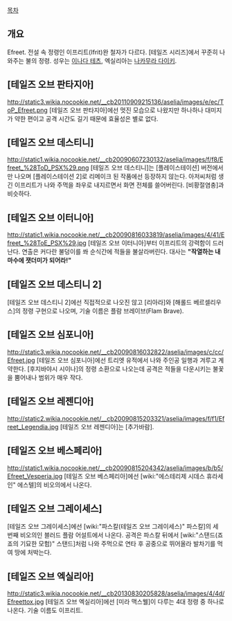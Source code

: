 [[목차]]

== 개요 ==
Efreet. 전설 속 정령인 이프리트(Ifrit)완 철자가 다르다.
[테일즈 시리즈]에서 꾸준히 나와주는 불의 정령. 성우는 [[이나다 테츠]], 엑실리아는 [[나카무라 다이키]].

== [테일즈 오브 판타지아] ==
http://static3.wikia.nocookie.net/__cb20110909215136/aselia/images/e/ec/ToP_Efreet.png
[테일즈 오브 판타지아]에선 멋진 모습으로 나왔지만 하나하나 대미지가 약한 편이고 공격 시간도 길기 때문에 효율성은 별로 없다.

== [테일즈 오브 데스티니] ==
http://static1.wikia.nocookie.net/__cb20090607230132/aselia/images/f/f8/Efreet_%28ToD_PSX%29.png
[테일즈 오브 데스티니]는 [플레이스테이션] 버전에서만 나오며 [플레이스테이션 2]로 리메이크 된 작품에선 등장하지 않는다. 아저씨처럼 생긴 이프리트가 나와 주먹을 좌우로 내지르면서 화면 전체를 쓸어버린다. [비황절염충]과 비슷하다.

== [테일즈 오브 이터니아] ==
http://static1.wikia.nocookie.net/__cb20090816033819/aselia/images/4/41/Efreet_%28ToE_PSX%29.jpg
[테일즈 오브 이터니아]부터 이프리트의 강력함이 드러난다. 연출은 커다란 불덩이를 쏴 순식간에 적들을 불살라버린다.
대사는 '''"작열하는 내 마수에 잿더미가 되어라!"'''

== [테일즈 오브 데스티니 2] ==
[테일즈 오브 데스티니 2]에선 직접적으로 나오진 않고 [리아라]와 [해롤드 베르셀리우스]의 정령 구현으로 나오며, 기술 이름은 플람 브레이브(Flam Brave).

== [테일즈 오브 심포니아] ==
http://static3.wikia.nocookie.net/__cb20090816032822/aselia/images/c/cc/Efreet.jpg
[테일즈 오브 심포니아]에선 트리엣 유적에서 나와 주인공 일행과 겨루고 계약한다. [후지바야시 시이나]의 정령 소환으로 나오는데 공격은 적들을 다운시키는 불꽃을 뿜어내나 범위가 매우 작다.

== [테일즈 오브 레젠디아] ==
http://static2.wikia.nocookie.net/__cb20090815203321/aselia/images/f/f1/Efreet_Legendia.jpg
[테일즈 오브 레젠디아]는 [추가바람].

== [테일즈 오브 베스페리아] ==
http://static1.wikia.nocookie.net/__cb20090815204342/aselia/images/b/b5/Efreet_Vesperia.jpg
[테일즈 오브 베스페리아]에선 [wiki:"에스테리제 시데스 휴라세인" 에스텔]의 비오의에서 나온다.

== [테일즈 오브 그레이세스] ==
[테일즈 오브 그레이세스]에선 [wiki:"파스칼(테일즈 오브 그레이세스)" 파스칼]의 세 번째 비오의인 블러드 플람 어설트에서 나온다. 공격은 파스칼 뒤에서 [wiki:"스탠드(죠죠의 기묘한 모험)" 스탠드]처럼 나와 주먹으로 연타 후 공중으로 뛰어올라 발차기를 먹여 땅에 처박는다.

== [테일즈 오브 엑실리아] ==
http://static3.wikia.nocookie.net/__cb20130830205828/aselia/images/4/4d/Efreettox.jpg
[테일즈 오브 엑실리아]에선 [미라 맥스웰]이 다루는 4대 정령 중 하나로 나온다. 기술 이름도 이프리트.
